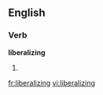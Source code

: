 
==English==

===Verb===
'''liberalizing'''

# {{present participle of|[[liberalize]]}}

[[fr:liberalizing]]
[[vi:liberalizing]]